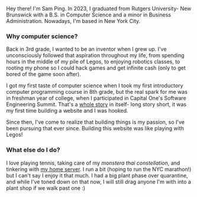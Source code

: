 Hey there! I'm Sam Ping. In 2023, I graduated from Rutgers University- New Brunswick with a B.S. in Computer Science and a minor in Business Administration. Nowadays, I'm based in New York City.

### Why computer science?

Back in 3rd grade, I wanted to be an inventor when I grew up. I've unconsciously followed that aspiration throughout my life, from spending hours in the middle of my pile of Legos, to enjoying robotics classes, to rooting my phone so I could hack games and get infinite cash (only to get bored of the game soon after).

I got my first taste of computer science when I took my first introductory computer programming course in 8th grade, but the real spark for me was in freshman year of college, when I participated in Capital One's Software Engineering Summit. That's a [whole story](https://github.com/samuel-ping/food-mood?tab=readme-ov-file#story) in itself- long story short, it was my first time building a website and I was hooked.

Since then, I've come to realize that building things is my passion, so I've been pursuing that ever since. Building this website was like playing with Legos!

### What else do I do?

I love playing tennis, taking care of my _monstera thai constellation_, and tinkering with [my home server](/projects/home-server). I run a bit (hoping to run the NYC marathon!) but I can't say I enjoy it that much. I had a big plant phase over quarantine, and while I've toned down on that now, I will still drag anyone I'm with into a plant shop if we walk past one :)
